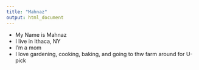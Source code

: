 ```yaml
---
title: "Mahnaz"
output: html_document
---
```


* My Name is Mahnaz
* I live in Ithaca, NY
* I'm a mom 
* I love gardening, cooking, baking, and going to thw farm around for U-pick
